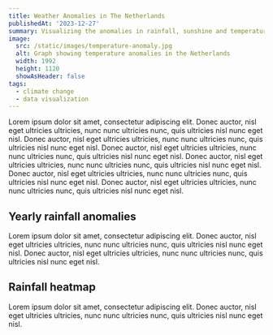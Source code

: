 ```yaml
---
title: Weather Anomalies in The Netherlands
publishedAt: '2023-12-27'
summary: Visualizing the anomalies in rainfall, sunshine and temperature in the Netherlands using data from the Dutch Meteorological Institute (KNMI).
image:
  src: /static/images/temperature-anomaly.jpg
  alt: Graph showing temperature anomalies in the Netherlands
  width: 1992
  height: 1120
  showAsHeader: false
tags:
  - climate change
  - data visualization
---
```


Lorem ipsum dolor sit amet, consectetur adipiscing elit. Donec auctor, nisl eget ultricies ultricies, nunc nunc ultricies nunc, quis ultricies nisl nunc eget nisl. Donec auctor, nisl eget ultricies ultricies, nunc nunc ultricies nunc, quis ultricies nisl nunc eget nisl. Donec auctor, nisl eget ultricies ultricies, nunc nunc ultricies nunc, quis ultricies nisl nunc eget nisl. Donec auctor, nisl eget ultricies ultricies, nunc nunc ultricies nunc, quis ultricies nisl nunc eget nisl. Donec auctor, nisl eget ultricies ultricies, nunc nunc ultricies nunc, quis ultricies nisl nunc eget nisl. Donec auctor, nisl eget ultricies ultricies, nunc nunc ultricies nunc, quis ultricies nisl nunc eget nisl.

## Yearly rainfall anomalies

Lorem ipsum dolor sit amet, consectetur adipiscing elit. Donec auctor, nisl eget ultricies ultricies, nunc nunc ultricies nunc, quis ultricies nisl nunc eget nisl. Donec auctor, nisl eget ultricies ultricies, nunc nunc ultricies nunc, quis ultricies nisl nunc eget nisl.

<Anomaly type="temperature" />

<Anomaly type="rain" />

<Anomaly type="sunshine" />

## Rainfall heatmap

Lorem ipsum dolor sit amet, consectetur adipiscing elit. Donec auctor, nisl eget ultricies ultricies, nunc nunc ultricies nunc, quis ultricies nisl nunc eget nisl.

<RainHeatmap />

